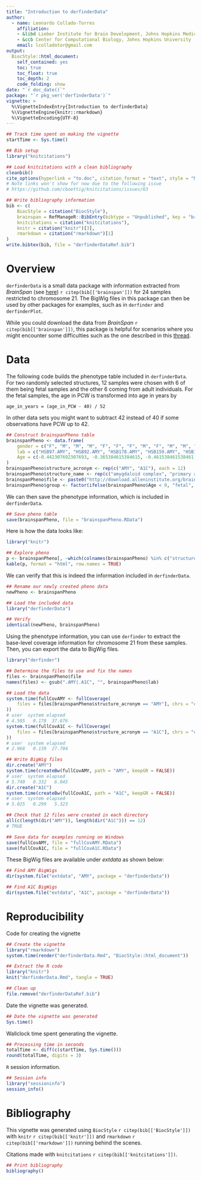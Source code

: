 ```yaml
---
title: "Introduction to derfinderData"
author: 
  - name: Leonardo Collado-Torres
    affiliation:
    - &libd Lieber Institute for Brain Development, Johns Hopkins Medical Campus
    - &ccb Center for Computational Biology, Johns Hopkins University
    email: lcolladotor@gmail.com
output: 
  BiocStyle::html_document:
    self_contained: yes
    toc: true
    toc_float: true
    toc_depth: 2
    code_folding: show
date: "`r doc_date()`"
package: "`r pkg_ver('derfinderData')`"
vignette: >
  %\VignetteIndexEntry{Introduction to derfinderData}
  %\VignetteEngine{knitr::rmarkdown}
  %\VignetteEncoding{UTF-8}  
---
```


```r
## Track time spent on making the vignette
startTime <- Sys.time()

## Bib setup
library("knitcitations")

## Load knitcitations with a clean bibliography
cleanbib()
cite_options(hyperlink = "to.doc", citation_format = "text", style = "html")
# Note links won't show for now due to the following issue
# https://github.com/cboettig/knitcitations/issues/63

## Write bibliography information
bib <- c(
    BiocStyle = citation("BiocStyle"),
    brainspan = RefManageR::BibEntry(bibtype = "Unpublished", key = "brainspan", title = "Atlas of the Developing Human Brain [Internet]. Funded by ARRA Awards 1RC2MH089921-01, 1RC2MH090047-01, and 1RC2MH089929-01.", author = "BrainSpan", year = 2011, url = "http://developinghumanbrain.org"),
    knitcitations = citation("knitcitations"),
    knitr = citation("knitr")[3],
    rmarkdown = citation("rmarkdown")[1]
)
write.bibtex(bib, file = "derfinderDataRef.bib")
```


# Overview

`derfinderData` is a small data package with information extracted from _BrainSpan_ (see [here](http://download.alleninstitute.org/brainspan/MRF_BigWig_Gencode_v10/bigwig/)) `r citep(bib[['brainspan']])` for 24 samples restricted to chromosome 21. The BigWig files in this package can then be used by other packages for examples, such as in `derfinder` and `derfinderPlot`. 

While you could download the data from _BrainSpan_ `r citep(bib[['brainspan']])`, this package is helpful for scenarios where you might encounter some difficulties such as the one described in this [thread](https://stat.ethz.ch/pipermail/bioc-devel/2014-September/006329.html).


# Data

The following code builds the phenotype table included in `derfinderData`. For two randomly selected structures, 12 samples were chosen with 6 of them being fetal samples and the other 6 coming from adult individuals. For the fetal samples, the age in PCW is transformed into age in years by

    age_in_years = (age_in_PCW - 40) / 52

In other data sets you might want to subtract 42 instead of 40 if some observations have PCW up to 42.

```r
## Construct brainspanPheno table
brainspanPheno <- data.frame(
    gender = c("F", "M", "M", "M", "F", "F", "F", "M", "F", "M", "M", "F", "M", "M", "M", "M", "F", "F", "F", "M", "F", "M", "M", "F"),
    lab = c("HSB97.AMY", "HSB92.AMY", "HSB178.AMY", "HSB159.AMY", "HSB153.AMY", "HSB113.AMY", "HSB130.AMY", "HSB136.AMY", "HSB126.AMY", "HSB145.AMY", "HSB123.AMY", "HSB135.AMY", "HSB114.A1C", "HSB103.A1C", "HSB178.A1C", "HSB154.A1C", "HSB150.A1C", "HSB149.A1C", "HSB130.A1C", "HSB136.A1C", "HSB126.A1C", "HSB145.A1C", "HSB123.A1C", "HSB135.A1C"),
    Age = c(-0.442307692307693, -0.365384615384615, -0.461538461538461, -0.307692307692308, -0.538461538461539, -0.538461538461539, 21, 23, 30, 36, 37, 40, -0.519230769230769, -0.519230769230769, -0.461538461538461, -0.461538461538461, -0.538461538461539, -0.519230769230769, 21, 23, 30, 36, 37, 40)
)
brainspanPheno$structure_acronym <- rep(c("AMY", "A1C"), each = 12)
brainspanPheno$structure_name <- rep(c("amygdaloid complex", "primary auditory cortex (core)"), each = 12)
brainspanPheno$file <- paste0("http://download.alleninstitute.org/brainspan/MRF_BigWig_Gencode_v10/bigwig/", brainspanPheno$lab, ".bw")
brainspanPheno$group <- factor(ifelse(brainspanPheno$Age < 0, "fetal", "adult"), levels = c("fetal", "adult"))
```

We can then save the phenotype information, which is included in `derfinderData`.

```r
## Save pheno table
save(brainspanPheno, file = "brainspanPheno.RData")
```

Here is how the data looks like:

```r
library("knitr")

## Explore pheno
p <- brainspanPheno[, -which(colnames(brainspanPheno) %in% c("structure_acronym", "structure_name", "file"))]
kable(p, format = "html", row.names = TRUE)
```

We can verify that this is indeed the information included in `derfinderData`.


```r
## Rename our newly created pheno data
newPheno <- brainspanPheno

## Load the included data
library("derfinderData")

## Verify
identical(newPheno, brainspanPheno)
```

Using the phenotype information, you can use `derfinder` to extract the base-level coverage information for chromosome 21 from these samples. Then, you can export the data to BigWig files.

```r
library("derfinder")

## Determine the files to use and fix the names
files <- brainspanPheno$file
names(files) <- gsub(".AMY|.A1C", "", brainspanPheno$lab)

## Load the data
system.time(fullCovAMY <- fullCoverage(
    files = files[brainspanPheno$structure_acronym == "AMY"], chrs = "chr21"
))
# user  system elapsed
# 4.505   0.178  37.676
system.time(fullCovA1C <- fullCoverage(
    files = files[brainspanPheno$structure_acronym == "A1C"], chrs = "chr21"
))
# user  system elapsed
# 2.968   0.139  27.704

## Write BigWig files
dir.create("AMY")
system.time(createBw(fullCovAMY, path = "AMY", keepGR = FALSE))
# user  system elapsed
# 5.749   0.332   6.045
dir.create("A1C")
system.time(createBw(fullCovA1C, path = "A1C", keepGR = FALSE))
# user  system elapsed
# 5.025   0.299   5.323

## Check that 12 files were created in each directory
all(c(length(dir("AMY")), length(dir("A1C"))) == 12)
# TRUE

## Save data for examples running on Windows
save(fullCovAMY, file = "fullCovAMY.RData")
save(fullCovA1C, file = "fullCovA1C.RData")
```

These BigWig files are available under _extdata_ as shown below:

```r
## Find AMY BigWigs
dir(system.file("extdata", "AMY", package = "derfinderData"))

## Find A1C BigWigs
dir(system.file("extdata", "A1C", package = "derfinderData"))
```




# Reproducibility

Code for creating the vignette

```r
## Create the vignette
library("rmarkdown")
system.time(render("derfinderData.Rmd", "BiocStyle::html_document"))

## Extract the R code
library("knitr")
knit("derfinderData.Rmd", tangle = TRUE)
```

```r
## Clean up
file.remove("derfinderDataRef.bib")
```

Date the vignette was generated.

```r
## Date the vignette was generated
Sys.time()
```

Wallclock time spent generating the vignette.

```r
## Processing time in seconds
totalTime <- diff(c(startTime, Sys.time()))
round(totalTime, digits = 3)
```

`R` session information.

```r
## Session info
library("sessioninfo")
session_info()
```

# Bibliography

This vignette was generated using `BiocStyle` `r citep(bib[['BiocStyle']])`
with `knitr` `r citep(bib[['knitr']])` and `rmarkdown` `r citep(bib[['rmarkdown']])` running behind the scenes.

Citations made with `knitcitations` `r citep(bib[['knitcitations']])`.

```r
## Print bibliography
bibliography()
```
